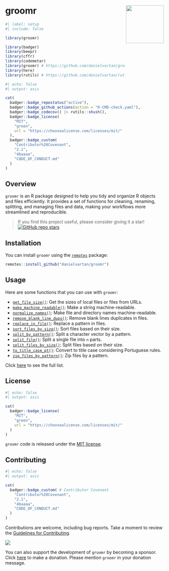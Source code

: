 # groomr <a href = "https://danielvartan.github.io/brandr/"><img src = "man/figures/logo.svg" align="right" width="120" /></a>

<!-- quarto render -->

```r
#| label: setup
#| include: false

library(groomr)

library(badger)
library(beepr)
library(cffr)
library(codemetar)
library(groomr) # https://github.com/danielvartan/groomr
library(here)
library(rutils) # https://github.com/danielvartan/rutils
```

<!-- badges: start -->
```r
#| echo: false
#| output: asis

cat(
  badger::badge_repostatus("active"),
  badger::badge_github_actions(action = "R-CMD-check.yaml"),
  badger::badge_codecov() |> rutils::shush(),
  badger::badge_license(
    "MIT",
    "green",
    url = "https://choosealicense.com/licenses/mit/"
  ),
  badger::badge_custom(
    "Contributor%20Covenant",
    "2.1",
    "4baaaa",
    "CODE_OF_CONDUCT.md"
  )
)
```
<!-- badges: end -->

## Overview

`groomr` is an R package designed to help you tidy and organize R objects and files efficiently. It provides a set of functions for cleaning, renaming, splitting, and managing files and data, making your workflows more streamlined and reproducible.

> If you find this project useful, please consider giving it a star! &nbsp; [![GitHub repo stars](https://img.shields.io/github/stars/danielvartan/groomr)](https://github.com/danielvartan/groomr/)

## Installation

You can install `groomr` using the [`remotes`](https://github.com/r-lib/remotes) package:

```r
remotes::install_github("danielvartan/groomr")
```

## Usage

Here are some functions that you can use with `groomr`:

- [`get_file_size()`](https://danielvartan.github.io/groomr/reference/get_file_size.html): Get the sizes of local files or files from URLs.
- [`make_machine_readable()`](https://danielvartan.github.io/groomr/reference/make_machine_readable.html): Make a string machine-readable.
- [`normalize_names()`](https://danielvartan.github.io/groomr/reference/normalize_names.html): Make file and directory names machine-readable.
- [`remove_blank_line_dups()`](https://danielvartan.github.io/groomr/reference/remove_blank_line_dups.html): Remove blank lines duplicates in files.
- [`replace_in_file()`](https://danielvartan.github.io/groomr/reference/replace_in_file.html): Replace a pattern in files.
- [`sort_files_by_size()`](https://danielvartan.github.io/groomr/reference/sort_files_by_size.html): Sort files based on their size.
- [`split_by_pattern()`](https://danielvartan.github.io/groomr/reference/split_by_pattern.html): Split a character vector by a pattern.
- [`split_file()`](https://danielvartan.github.io/groomr/reference/split_file.html): Split a single file into `n` parts.
- [`split_files_by_size()`](https://danielvartan.github.io/groomr/reference/split_files_by_size.html): Split files based on their size.
- [`to_title_case_pt()`](https://danielvartan.github.io/groomr/reference/to_title_case_pt.html): Convert to title case considering Portuguese rules.
- [`zip_files_by_pattern()`](https://danielvartan.github.io/groomr/reference/zip_files_by_pattern.html): Zip files by a pattern.

Click [here](https://danielvartan.github.io/groomr/) to see the full list.

## License

```r
#| echo: false
#| output: asis

cat(
  badger::badge_license(
    "MIT",
    "green",
    url = "https://choosealicense.com/licenses/mit/"
  )
)
```

`groomr` code is released under the [MIT license](https://opensource.org/license/mit).

## Contributing

```r
#| echo: false
#| output: asis

cat(
  badger::badge_custom( # Contributor Covenant
    "Contributor%20Covenant",
    "2.1",
    "4baaaa",
    "CODE_OF_CONDUCT.md"
  )
)
```

Contributions are welcome, including bug reports. Take a moment to review the [Guidelines for Contributing](https://danielvartan.github.io/groomr/CONTRIBUTING.html).

[![](https://img.shields.io/static/v1?label=Sponsor&message=%E2%9D%A4&logo=GitHub&color=%23fe8e86)](https://github.com/sponsors/danielvartan)

You can also support the development of `groomr` by becoming a sponsor. Click [here](https://github.com/sponsors/danielvartan) to make a donation. Please mention `groomr` in your donation message.
